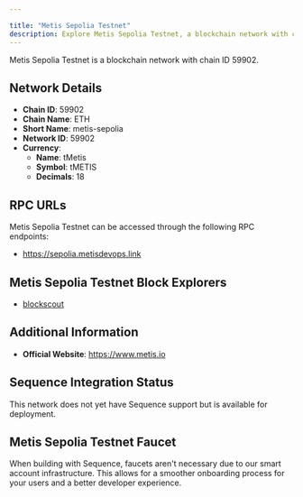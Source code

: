 ```yaml
---

title: "Metis Sepolia Testnet"
description: Explore Metis Sepolia Testnet, a blockchain network with chain ID 59902. Learn about its native currency, tMetis, and how to interact with the network.
---
```




Metis Sepolia Testnet is a blockchain network with chain ID 59902.

## Network Details

- **Chain ID**: 59902
- **Chain Name**: ETH
- **Short Name**: metis-sepolia
- **Network ID**: 59902
- **Currency**: 
  - **Name**: tMetis
  - **Symbol**: tMETIS
  - **Decimals**: 18

## RPC URLs

Metis Sepolia Testnet can be accessed through the following RPC endpoints:

- https://sepolia.metisdevops.link

## Metis Sepolia Testnet Block Explorers

- [blockscout](https://sepolia-explorer.metisdevops.link)

## Additional Information

- **Official Website**: https://www.metis.io

## Sequence Integration Status

This network does not yet have Sequence support but is available for deployment.

## Metis Sepolia Testnet Faucet

When building with Sequence, faucets aren't necessary due to our smart account infrastructure. This allows for a smoother onboarding process for your users and a better developer experience.
